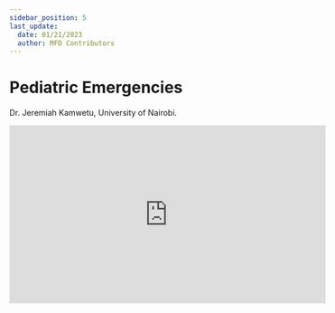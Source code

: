 ```yaml
---
sidebar_position: 5
last_update:
  date: 01/21/2023
  author: MFD Contributors
---
```


# Pediatric Emergencies

Dr. Jeremiah Kamwetu, University of Nairobi.

<div style={{ display: 'flex', justifyContent: 'center' }}>
  <iframe
    width="560"
    height="315"
    src="https://www.youtube-nocookie.com/embed/FRv_cKxEMjo?start=89"
    title="YouTube video player"
    frameborder="0"
    allow="accelerometer; autoplay; clipboard-write; encrypted-media; gyroscope; picture-in-picture; web-share"
    allowfullscreen
  ></iframe>
</div>
